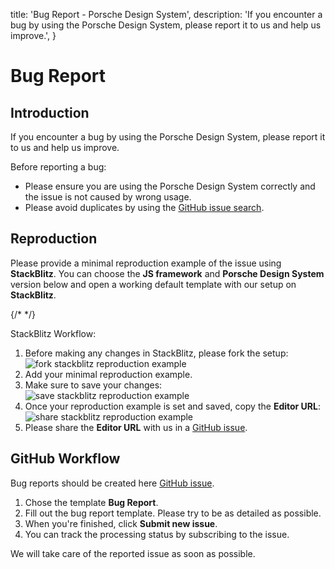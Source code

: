   title: 'Bug Report - Porsche Design System',
  description: 'If you encounter a bug by using the Porsche Design System, please report it to us and help us improve.',
}

# Bug Report

## Introduction

If you encounter a bug by using the Porsche Design System, please report it to us and help us improve.

Before reporting a bug:

- Please ensure you are using the Porsche Design System correctly and the issue is not caused by wrong usage.
- Please avoid duplicates by using the
  [GitHub issue search](https://github.com/porsche-design-system/porsche-design-system/issues).

## Reproduction

Please provide a minimal reproduction example of the issue using **StackBlitz**. You can choose the **JS framework** and
**Porsche Design System** version below and open a working default template with our setup on **StackBlitz**.

{/* <OpenBugTemplateInStackBlitz></OpenBugTemplateInStackBlitz> */}

StackBlitz Workflow:

1. Before making any changes in StackBlitz, please fork the setup:
   ![fork stackblitz reproduction example](/assets/stackblitz-fork.png)
2. Add your minimal reproduction example.
3. Make sure to save your changes:
   ![save stackblitz reproduction example](/assets/stackblitz-save.png)
4. Once your reproduction example is set and saved, copy the **Editor URL**:
   ![share stackblitz reproduction example](/assets/stackblitz-share.png)
5. Please share the **Editor URL** with us in a
   [GitHub issue](https://github.com/porsche-design-system/porsche-design-system/issues/new/choose).

## GitHub Workflow

Bug reports should be created here
[GitHub issue](https://github.com/porsche-design-system/porsche-design-system/issues/new/choose).

1. Chose the template **Bug Report**.
2. Fill out the bug report template. Please try to be as detailed as possible.
3. When you're finished, click **Submit new issue**.
4. You can track the processing status by subscribing to the issue.

We will take care of the reported issue as soon as possible.
